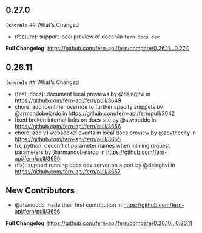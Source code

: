 ## 0.27.0
**`(chore):`** ## What's Changed
- (feature): support local preview of docs via `fern docs dev`


**Full Changelog**: https://github.com/fern-api/fern/compare/0.26.11...0.27.0

## 0.26.11
**`(chore):`** ## What's Changed
* (feat, docs): document local previews by @dsinghvi in https://github.com/fern-api/fern/pull/3649
* chore: add identifier override to further specify snippets by @armandobelardo in https://github.com/fern-api/fern/pull/3642
* fixed broken internal links on docs site by @atwooddc in https://github.com/fern-api/fern/pull/3656
* chore: add v1 websocket events in local docs preview by @abvthecity in https://github.com/fern-api/fern/pull/3655
* fix, python: deconflict parameter names when inlining request parameters by @armandobelardo in https://github.com/fern-api/fern/pull/3650
* (fix): support running docs dev server on a port by @dsinghvi in https://github.com/fern-api/fern/pull/3657

## New Contributors
* @atwooddc made their first contribution in https://github.com/fern-api/fern/pull/3656

**Full Changelog**: https://github.com/fern-api/fern/compare/0.26.10...0.26.11

